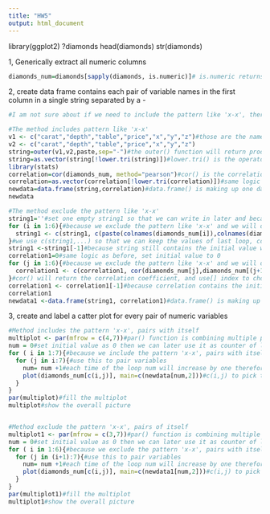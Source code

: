 ```yaml
---
title: "HW5"
output: html_document
---
```

library(ggplot2)
?diamonds
head(diamonds)
str(diamonds)

1, Generically extract all numeric columns
```r
diamonds_num=diamonds[sapply(diamonds, is.numeric)]# is.numeric returns true if the variable is numeric and false if it is otherwise. sapply() apply a function to elements in a list and returns the results in vector, martix or a list, kind of similar to for loop. The is.numeric is the argument of function sapply(). Because diamonds is one dataframe, therefore we will return a matrix(or dataframe) with all columnes meet the true argument requirment.
```

2, create data frame contains each pair of variable names in the first column in a single string separated by a -
```r
#I am not sure about if we need to include the pattern like 'x-x', therefore I wrote two methods, one includes pattern like 'x-x' the other exclude pattern like 'x-x' 

#The method includes pattern like 'x-x'
v1 <- c("carat","depth","table","price","x","y","z")#those are the names of the numeric variables in the diamonds dataframe. We set up one vector to conveniencely used in the latter steps.
v2 <- c("carat","depth","table","price","x","y","z")
string=outer(v1,v2,paste,sep="-")#the outer() function will return product of arrays. v1, v2 is the vectors of names of numeric variables. paste() is the funciton to use on the outer products. sep="-" is the symble we use to separate the items in two vectors correspondly
string=as.vector(string[!lower.tri(string)])#lower.tri() is the operator of choosing the lowr trangle of the matrix string. We take the lower trangle to avoid the repeat. then apply this to string we will return the no repeat matrix. Then set it as one vector with as.vector
library(stats)
correlation=cor(diamonds_num, method="pearson")#cor() is the correlation coefficients matrix according to variables with the method pearson.
correlation=as.vector(correlation[!lower.tri(correlation)])#same logic to avoid the repeat and then set as vector. Then vector correlation and vector string should have same length and their position is also correlated because they are both returned from same position of matrix correspondingly.
newdata=data.frame(string,correlation)#data.frame() is making up one data frame with content string vector and correlation vectors.
newdata

#The method exclude the pattern like 'x-x'
string1=''#set one empty string1 so that we can write in later and because we are operating names therefore we need to set as ''
for (i in 1:6){#because we exclude the pattern like 'x-x' and we will define (i+1) later therefore we can only take loop from 1 to 6
  string1 <- c(string1, c(paste(colnames(diamonds_num[i]),colnames(diamonds_num[(i+1):7]),sep='-')))
}#we use c(string1,...) so that we can keep the values of last loop, colnames() is function will return variable names correspondingly, we use diamonds_num[(i+1):7] to pair each variable(pair variable i and variable((i+1):7). The paste() function combines the variable names and separate them with '-'
string1 <-string1[-1]#because string still contains the initial value we defined therefore we need to delete it.
correlation1=0#same logic as before, set initial value to 0
for (j in 1:6){#because we exclude the pattern like 'x-x' and we will define (i+1) later therefore we can only take loop from 1 to 6
  correlation1 <- c(correlation1, cor(diamonds_num[j],diamonds_num[(j+1):7]))
}#cor() will return the correlation coefficient, and use[] index to choose variables from the diamonds_num data frame. Alao use (j+1):7 to pair variables
correlation1 <- correlation1[-1]#because correlation contains the initial value we defined, then we need to delete it
correlation1
newdata1 <-data.frame(string1, correlation1)#data.frame() is making up one data frame with content string vector and correlation vectors.
```

3, create and label a catter plot for every pair of numeric variables
```r
#Method includes the pattern 'x-x', pairs with itself
multiplot <- par(mfrow = c(4,7))#par() function is combining multiple plots into one overall graph. With par() we can include the option mfrow=c(nrows, ncols) to create a matrix of nrows and ncols plots that are filled in by row. Because we includes the pair of itself then we would have 28 pairs therefore we divide plot to 4 row 7 columes which is 28
num = 0#set initial value as 0 then we can later use it as counter of loop
for ( i in 1:7){#because we include the pattern 'x-x', pairs with itself, then we can take loop from 1 to 7
  for (j in i:7){#use this to pair variables
    num= num +1#each time of the loop num will increase by one therefore we can choose the correlation coefficient correspondingly
    plot(diamonds_num[c(i,j)], main=c(newdata[num,2]))#c(i,j) to pick the columes i and j from diamonds_num dataframe to act as input of plot, and main=c(newdata[num,2]) is choosing the corresponding correlation coefficient
  }
}
par(multiplot)#fill the multiplot
multiplot#show the overall picture


#Method exclude the pattern 'x-x', pairs of itself
multiplot1 <- par(mfrow = c(3,7))#par() function is combining multiple plots into one overall graph. With par() we can include the option mfrow=c(nrows, ncols) to create a matrix of nrows and ncols plots that are filled in by row. Because we excludes the pair of itself then we would have 21 pairs therefore we divide plot to 3 row 7 columes which is 21
num = 0#set initial value as 0 then we can later use it as counter of loop
for ( i in 1:6){#because we exclude the pattern 'x-x', pairs with itself, then we can take loop from 1 to 6, because we will also define i+1 later
  for (j in (i+1):7){#use this to pair variables
    num= num +1#each time of the loop num will increase by one therefore we can choose the correlation coefficient correspondingly
    plot(diamonds_num[c(i,j)], main=c(newdata1[num,2]))#c(i,j) to pick the columes i and j from diamonds_num dataframe to act as input of plot, and main=c(newdata[num,2]) is choosing the corresponding correlation coefficient
  }
}
par(multiplot1)#fill the multiplot
multiplot1#show the overall picture
```

